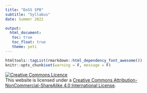 ```yaml
---
title: "DoSS SPB"
subtitle: "Syllabus"
date: Summer 2022

output: 
  html_document:
   toc: true
   toc_float: true
   theme: yeti
---
```


```r
htmltools::tagList(rmarkdown::html_dependency_font_awesome())
knitr::opts_chunk$set(warning = F, message = F)
```




<a rel="license" href="http://creativecommons.org/licenses/by-nc-sa/4.0/"><img alt="Creative Commons Licence" style="border-width:0" src="https://i.creativecommons.org/l/by-nc-sa/4.0/88x31.png" /></a><br />This website is licensed under a <a rel="license" href="http://creativecommons.org/licenses/by-nc-sa/4.0/">Creative Commons Attribution-NonCommercial-ShareAlike 4.0 International License</a>.

